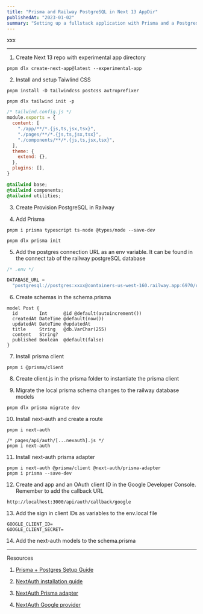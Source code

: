 ```yaml
---
title: "Prisma and Railway PostgreSQL in Next 13 AppDir"
publishedAt: "2023-01-02"
summary: "Setting up a fullstack application with Prisma and a PostgresSQL database in Railway using the Next 13 app directory."
---
```


xxx

---

1. Create Next 13 repo with experimental app directory

```
pnpm dlx create-next-app@latest --experimental-app
```

2. Install and setup Taiwlind CSS

```
pnpm install -D tailwindcss postcss autroprefixer
```

```
pnpm dlx tailwind init -p
```

```js
/* tailwind.config.js */
module.exports = {
  content: [
    "./app/**/*.{js,ts,jsx,tsx}",
    "./pages/**/*.{js,ts,jsx,tsx}",
    "./components/**/*.{js,ts,jsx,tsx}",
  ],
  theme: {
    extend: {},
  },
  plugins: [],
}
```

```css
@tailwind base;
@tailwind components;
@tailwind utilities;
```

3. Create Provision PostgreSQL in Railway

4. Add Prisma

```
pnpm i prisma typescript ts-node @types/node --save-dev
```

```
pnpm dlx prisma init
```

5. Add the postgres connection URL as an env variable. It can be found in the connect tab of the railway postgreSQL database

```js
/* .env */

DATABASE_URL =
  "postgresql://postgres:xxxx@containers-us-west-160.railway.app:6970/railway"
```

6. Create schemas in the schema.prisma

```prisma
model Post {
  id        Int      @id @default(autoincrement())
  createdAt DateTime @default(now())
  updatedAt DateTime @updatedAt
  title     String   @db.VarChar(255)
  content   String?
  published Boolean  @default(false)
}
```

7. Install prisma client

```
pnpm i @prisma/client
```

8. Create client.js in the prisma folder to instantiate the prisma client

9. Migrate the local prisma schema changes to the railway database models

```
pnpm dlx prisma migrate dev
```

10. Install next-auth and create a route

```
pnpm i next-auth
```

```
/* pages/api/auth/[...nexauth].js */
pnpm i next-auth
```

11. Install next-auth prisma adapter

```
pnpm i next-auth @prisma/client @next-auth/prisma-adapter
pnpm i prisma --save-dev
```

12. Create and app and an OAuth client ID in the Google Developer Console. Remember to add the callback URL

```
http://localhost:3000/api/auth/callback/google
```

13. Add the sign in client IDs as variables to the env.local file

```
GOOGLE_CLIENT_ID=
GOOGLE_CLIENT_SECRET=
```

14. Add the next-auth models to the schema.prisma

---

Resources

1. [Prisma + Postgres Setup Guide](https://www.prisma.io/docs/getting-started/setup-prisma/start-from-scratch/relational-databases/using-prisma-migrate-typescript-postgres)

2. [NextAuth installation guide](https://next-auth.js.org/getting-started/example)

3. [NextAuth Prisma adapter](https://next-auth.js.org/v3/adapters/prisma)

4. [NextAuth Google provider](https://next-auth.js.org/providers/google)
